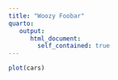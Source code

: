 ```yaml
---
title: "Woozy Foobar"
quarto: 
   output:
      html_document:
        self_contained: true
---
```



```r
plot(cars)
```